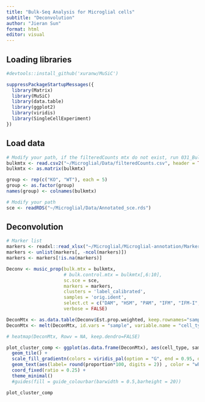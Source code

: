 ```yaml
---
title: "Bulk-Seq Analysis for Microglial cells"
subtitle: "Deconvolution" 
author: "Jieran Sun"
format: html
editor: visual
---
```


## Loading libraries

```r
#devtools::install_github('xuranw/MuSiC')

suppressPackageStartupMessages({
  library(Matrix)
  library(MuSiC)
  library(data.table)
  library(ggplot2)
  library(viridis)
  library(SingleCellExperiment)
})
```

## Load data

```r
# Modify your path, if the filteredCounts mtx do not exist, run 031_Bulk_Preprocessing.qmd
bulkmtx <- read.csv2("~/Microglial/Data/filteredCounts.csv", header = TRUE, row.names = 1)
bulkmtx <- as.matrix(bulkmtx)

group <- rep(c("KO", "WT"), each = 5)
group <- as.factor(group)
names(group) <- colnames(bulkmtx)
```

```r
# Modify your path
sce <- readRDS("~/Microglial/Data/Annotated_sce.rds")
```

## Deconvolution


```r
# Marker list 
markers <- readxl::read_xlsx("~/Microglial/Microglial-annotation/Markers/Marker_list_BU.xlsx")
markers <- unlist(markers[, -ncol(markers)])
markers <- markers[!is.na(markers)]

Deconv <- music_prop(bulk.mtx = bulkmtx,
                     # bulk.control.mtx = bulkmtx[,6:10],
                     sc.sce = sce, 
                     markers = markers,
                     clusters = 'label_calibrated',
                     samples = 'orig.ident',
                     select.ct = c("DAM", "HSM", "PAM", "IFM", "IFM-I", "IFM-II", "WAM","Cell_Cycle"), 
                     verbose = FALSE)
```

```r
DeconMtx <- as.data.table(Deconv$Est.prop.weighted, keep.rownames="sample")
DeconMtx <- melt(DeconMtx, id.vars = "sample", variable.name = "cell_type", value.name = "proportion")

# heatmap(DeconMtx, Rowv = NA, keep.dendro=FALSE) 

plot_cluster_comp <- ggplot(as.data.frame(DeconMtx), aes(cell_type, sample, fill=proportion)) + 
  geom_tile() + 
  scale_fill_gradientn(colors = viridis_pal(option = "G", end = 0.95, direction = -1)(10)) +
  geom_text(aes(label= round(proportion*100, digits = 2)) , color = "white") + 
  coord_fixed(ratio = 0.25) + 
  theme_minimal()
  #guides(fill = guide_colourbar(barwidth = 0.5,barheight = 20))

plot_cluster_comp
```



